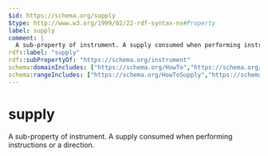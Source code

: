 ```yaml
---
$id: https://schema.org/supply
$type: http://www.w3.org/1999/02/22-rdf-syntax-ns#Property
label: supply
comment: |
  A sub-property of instrument. A supply consumed when performing instructions or a direction.
rdfs:label: "supply"
rdfs:subPropertyOf: "https://schema.org/instrument"
schema:domainIncludes: ["https://schema.org/HowTo","https://schema.org/HowToDirection"]
schema:rangeIncludes: ["https://schema.org/HowToSupply","https://schema.org/Text"]
---
```


# supply

A sub-property of instrument. A supply consumed when performing instructions or a direction.

